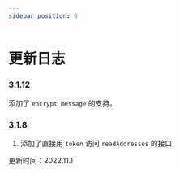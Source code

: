 ```yaml
---
sidebar_position: 6
---
```


# 更新日志

### 3.1.12

添加了 `encrypt message` 的支持。

### 3.1.8

1. 添加了直接用 `token` 访问 `readAddresses` 的接口

更新时间：2022.11.1
